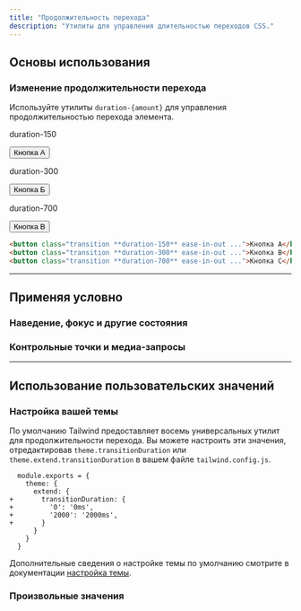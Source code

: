 ```yaml
---
title: "Продолжительность перехода"
description: "Утилиты для управления длительностью переходов CSS."
---
```




## Основы использования

### Изменение продолжительности перехода

Используйте утилиты `duration-{amount}` для управления продолжительностью перехода элемента.

<Example hint="Наведите курсор на каждую кнопку, чтобы увидеть ожидаемое поведение">
  <div class="flex flex-col sm:flex-row gap-8 sm:gap-0 justify-around text-white text-sm font-bold leading-6">
    <div class="flex flex-col items-center shrink-0">
      <p class="font-medium text-sm text-slate-500 font-mono text-center mb-3 dark:text-slate-400">duration-150</p>
      <button class="px-4 py-2 font-semibold text-sm bg-violet-500 text-white rounded-md shadow-sm hover:scale-125 ease-in-out duration-150">Кнопка А</button>
    </div>
    <div class="flex flex-col items-center shrink-0">
      <p class="font-medium text-sm text-slate-500 font-mono text-center mb-3 dark:text-slate-400">duration-300</p>
      <button class="px-4 py-2 font-semibold text-sm bg-violet-500 text-white rounded-md shadow-sm hover:scale-125 ease-in-out duration-300">Кнопка Б</button>
    </div>
    <div class="flex flex-col items-center shrink-0">
      <p class="font-medium text-sm text-slate-500 font-mono text-center mb-3 dark:text-slate-400">duration-700</p>
      <button class="px-4 py-2 font-semibold text-sm bg-violet-500 text-white rounded-md shadow-sm hover:scale-125 ease-in-out duration-700">Кнопка В</button>
    </div>
  </div>
</Example>

```html
<button class="transition **duration-150** ease-in-out ...">Кнопка A</button>
<button class="transition **duration-300** ease-in-out ...">Кнопка B</button>
<button class="transition **duration-700** ease-in-out ...">Кнопка C</button>
```

---

## <Heading ignore>Применяя условно</Heading>

### <Heading ignore>Наведение, фокус и другие состояния</Heading>

<HoverFocusAndOtherStates defaultClass="transition duration-0" featuredClass="duration-150" />

### <Heading ignore>Контрольные точки и медиа-запросы</Heading>

<BreakpointsAndMediaQueries defaultClass="transition duration-0" featuredClass="duration-150" />

---

## Использование пользовательских значений

### Настройка вашей темы

По умолчанию Tailwind предоставляет восемь универсальных утилит для продолжительности перехода. Вы можете настроить эти значения, отредактировав `theme.transitionDuration` или `theme.extend.transitionDuration` в вашем файле `tailwind.config.js`.

```diff-js tailwind.config.js
  module.exports = {
    theme: {
      extend: {
+       transitionDuration: {
+         '0': '0ms',
+         '2000': '2000ms',
+       }
      }
    }
  }
```

Дополнительные сведения о настройке темы по умолчанию смотрите в документации [настройка темы](/docs/theme#customizing-the-default-theme).

### Произвольные значения

<ArbitraryValues property="transition-duration" featuredClass="duration-[2000ms]" />

